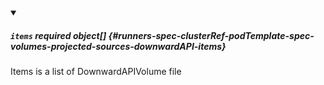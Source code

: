 


<details className="config-field" data-expandable="true" open>
<summary>

##### `items` <span className="config-field-required" data-required="false">required</span> <span className="config-field-type">object[]</span> <span className="config-field-default"></span> <span className="config-field-enum"></span> {#runners-spec-clusterRef-podTemplate-spec-volumes-projected-sources-downwardAPI-items}

Items is a list of DownwardAPIVolume file

</summary>

<PartialItemsreference />


</details>
